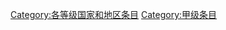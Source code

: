 {{catmore1|[[WikiProject:国家和地区|WikiProject:国家和地区]]}}
{{Articles by Quality| topic=国家和地区|project=国家和地区|format=TOC}}
{{Wikipedia category}}
{{empty category}}

[[Category:各等级国家和地区条目|Category:各等级国家和地区条目]]
[[Category:甲级条目|Category:甲级条目]]